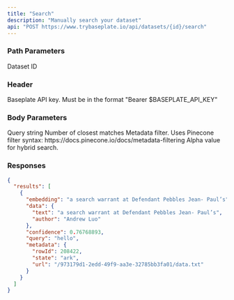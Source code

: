 ```yaml
---
title: "Search"
description: "Manually search your dataset"
api: "POST https://www.trybaseplate.io/api/datasets/{id}/search"
---
```


### Path Parameters

<ParamField path="id" type="string" required>
  Dataset ID
</ParamField>

### Header

<ParamField path="Authorization" type="string">
  Baseplate API key. Must be in the format "Bearer $BASEPLATE_API_KEY"
</ParamField>

### Body Parameters

<ParamField body="query" type="string">
  Query string
</ParamField>

<ParamField body="top_k" type="number">
  Number of closest matches
</ParamField>

<ParamField body="filter" type="object">
  Metadata filter. Uses Pinecone filter syntax: https://docs.pinecone.io/docs/metadata-filtering
</ParamField>

<ParamField body="alpha" type="number" defualt="0.5">
  Alpha value for hybrid search.
</ParamField>

### Responses

<Tab title="🟢 200: OK" >

```json
{
  "results": [
    {
      "embedding": "a search warrant at Defendant Pebbles Jean- Paul’s",
      "data": {
        "text": "a search warrant at Defendant Pebbles Jean- Paul’s",
        "author": "Andrew Luo"
      },
      "confidence": 0.76768893,
      "query": "hello",
      "metadata": {
        "rowId": 208422,
        "state": "ark",
        "url": "/973179d1-2edd-49f9-aa3e-32785bb3fa01/data.txt"
      }
    }
  ]
}
```

</Tab>

